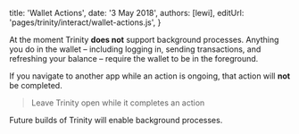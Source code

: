 
title: 'Wallet Actions',
date: '3 May 2018',
authors: [lewi],
editUrl: 'pages/trinity/interact/wallet-actions.js',
}


At the moment Trinity **does not** support background processes.
Anything you do in the wallet – including logging in, sending transactions,
and refreshing your balance – require the wallet to be in the foreground.

If you navigate to another app while an
action is ongoing, that action will **not** be completed.

> Leave Trinity open while it completes an action

Future builds of Trinity will enable background processes.
